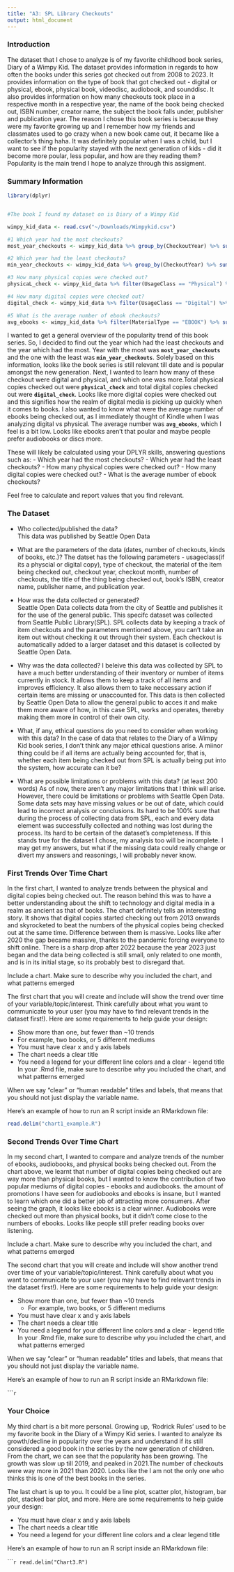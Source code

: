 ```yaml
---
title: "A3: SPL Library Checkouts"
output: html_document
---
```


### Introduction

The dataset that I chose to analyze is of my favorite childhood book series, Diary of a Wimpy Kid. The dataset provides information in regards to how often the books under this series got checked out from 2008 to 2023. It provides information on the type of book that got checked out - digital or physical, ebook, physical book, videodisc, audiobook, and sounddisc. It also provides information on how many checkouts took place in a respective month in a respective year, the name of the book being checked out, ISBN number, creator name, the subject the book falls under, publisher and publication year. 
The reason I chose this book series is because they were my favorite growing up and I remember how my friends and classmates used to go crazy when a new book came out, it became like a collector's thing haha. It was definitely popular when I was a child, but I want to see if the popularity stayed with the next generation of kids - did it become more poular, less popular, and how are they reading them? Popularity is the main trend I hope to analyze through this assigment. 

### Summary Information
```r
library(dplyr)


#The book I found my dataset on is Diary of a Wimpy Kid

wimpy_kid_data <- read.csv("~/Downloads/Wimpykid.csv")

#1 Which year had the most checkouts? 
most_year_checkouts <- wimpy_kid_data %>% group_by(CheckoutYear) %>% summarize(total_checkouts = sum(Checkouts)) %>%  filter(total_checkouts == max(total_checkouts)) %>% pull(CheckoutYear)

#2 Which year had the least checkouts? 
min_year_checkouts <- wimpy_kid_data %>% group_by(CheckoutYear) %>% summarize(total_checkouts = sum(Checkouts)) %>%  filter(total_checkouts == min(total_checkouts)) %>% pull(CheckoutYear)

#3 How many physical copies were checked out?
physicaL_check <- wimpy_kid_data %>% filter(UsageClass == "Physical") %>% summarize(total = sum(Checkouts)) %>% pull(total)

#4 How many digital copies were checked out? 
digital_check <- wimpy_kid_data %>% filter(UsageClass == "Digital") %>% summarize(total = sum(Checkouts)) %>% pull(total)

#5 What is the average number of ebook checkouts? 
avg_ebooks <- wimpy_kid_data %>% filter(MaterialType == "EBOOK") %>% summarize(mean_checkouts = mean(Checkouts)) %>% pull(mean_checkouts)
```
I wanted to get a general overview of the popularity trend of this book series. So, I decided to find out the year which had the least checkouts and the year which had the most. Year with the most was **`most_year_checkouts`** and the one with the least was **`min_year_checkouts`**. Solely based on this information, looks like the book series is still relevant till date and is popular amongst the new generation. Next, I wanted to learn how many of these checkout were digital and physical, and which one was more.Total physical copies checked out were **`physical_check`** and total digital copies checked out were **`digital_check`**. Looks like more digital copies were checked out and this signifies how the realm of digital media is picking up quickly when it comes to books. I also wanted to know what were the average number of ebooks being checked out, as I immediately thought of Kindle when I was analyzing digital vs physical. The average number was **`avg_ebooks`**, which I feel is a bit low. Looks like ebooks aren't that poular and maybe people prefer audiobooks or discs more. 

These will likely be calculated using your DPLYR skills, answering questions such as:
- Which year had the most checkouts? 
- Which year had the least checkouts? 
- How many physical copies were checked out?
- How many digital copies were checked out?
- What is the average number of ebook checkouts? 

Feel free to calculate and report values that you find relevant.

### The Dataset

- Who collected/published the data?  
This data was published by Seattle Open Data 

- What are the parameters of the data (dates, number of checkouts, kinds of books, etc.)?
The datset has the following parameters - usageclass(if its a physcial or digital copy), type of checkout, the material of the item being checked out, checkout year, checkout month, number of checkouts, the title of the thing being checked out, book's ISBN, creator name, publisher name, and publication year. 

- How was the data collected or generated?  
Seattle Open Data collects data from the city of Seattle and publishes it for the use of the general public. This specifc dataset was collected from Seattle Public Library(SPL). SPL collects data by keeping a track of item checkouts and the parameters mentioned above, you can't take an item out without checking it out through their system. Each checkout is automatically added to a larger dataset and this dataset is collected by Seattle Open Data. 

- Why was the data collected?
I beleive this data was collected by SPL to have a much better understanding of their inventory or number of items currently in stock. It allows them to keep a track of all items and improves efficiency. It also allows them to take neccessary action if certain items are missing or unaccounted for. This data is then collected by Seattle Open Data to allow the general public to acces it and make them more aware of how, in this case SPL, works and operates, thereby making them more in control of their own city. 

- What, if any, ethical questions do you need to consider when working with this data?
In the case of data that relates to the Diary of a Wimpy Kid book series, I don't think any major ethical questions arise. A miinor thing could be if all items are actually being accounted for, that is, whether each item being checked out from SPL is actually being put into the system, how accurate can it be?

- What are possible limitations or problems with this data?   (at least 200 words)
As of now, there aren't any major limitations that I think will arise. 
However, there could be limitations or problems with Seattle Open Data. 
Some data sets may have missing values or be out of date, which could lead to incorrect analysis or conclusions. Its hard to be 100% sure that during the process of collecting data from SPL, each and every data element was successfully collected and nothing was lost during the process. Its hard to be certain of the dataset's completeness. If this stands true for the dataset I chose, my analysis too will be incomplete. I may get my answers, but what if the missing data could really change or divert my answers and reasonings, I will probably never know. 


### First Trends Over Time Chart
In the first chart, I wanted to analyze trends between the physical and digital copies being checked out. The reason behind this was to have a better understanding about the shift to technology and digital media in a realm as ancient as that of books. The chart definitely tells an interesting story. It shows that digital copies started checking out from 2013 onwards and skyrocketed to beat the numbers of the physical copies being checked out at the same time. Difference between them is massive. Looks like after 2020 the gap became massive, thanks to the pandemic forcing everyone to shift online. There is a sharp drop after 2022 because the year 2023 just began and the data being collected is still small, only related to one month, and is in its initial stage, so its probably best to disregard that.

Include a chart. Make sure to describe why you included the chart, and what patterns emerged

The first chart that you will create and include will show the trend over time of your variable/topic/interest. Think carefully about what you want to communicate to your user (you may have to find relevant trends in the dataset first!). Here are some requirements to help guide your design:

- Show more than one, but fewer than ~10 trends
-  For example, two books, or 5 different mediums
- You must have clear x and y axis labels
- The chart needs a clear title 
- You need a legend for your different line colors and a clear - legend title
In your .Rmd file, make sure to describe why you included the chart, and what patterns emerged

When we say "clear" or "human readable" titles and labels, that means that you should not just display the variable name.

Here's an example of how to run an R script inside an RMarkdown file:

```r
read.delim("chart1_example.R")
```

### Second Trends Over Time Chart
In my second chart, I wanted to compare and analyze trends of the number of ebooks, audiobooks, and physical books being checked out. From the chart above, we learnt that number of digital copies being checked out are way more than physical books, but I wanted to know the contribution of two popular mediums of digital copies - ebooks and audiobooks. the amount of promotions I have seen for audiobooks and ebooks is insane, but I wanted to learn which one did a better job of attracting more consumers. After seeing the graph, it looks like ebooks is a clear winner. Audiobooks were checked out more than physical books, but it didn't come close to the numbers of ebooks. Looks like people still prefer reading books over listening. 

Include a chart. Make sure to describe why you included the chart, and what patterns emerged

The second chart that you will create and include will show another trend over time of your variable/topic/interest. Think carefully about what you want to communicate to your user (you may have to find relevant trends in the dataset first!). Here are some requirements to help guide your design:

- Show more than one, but fewer than ~10 trends
  - For example, two books, or 5 different mediums
- You must have clear x and y axis labels
- The chart needs a clear title 
- You need a legend for your different line colors and a clear - legend title
In your .Rmd file, make sure to describe why you included the chart, and what patterns emerged

When we say "clear" or "human readable" titles and labels, that means that you should not just display the variable name.

Here's an example of how to run an R script inside an RMarkdown file:

``````r
```

### Your Choice
My third chart is a bit more personal. Growing up, 'Rodrick Rules' used to be my favorite book in the Diary of a Wimpy Kid series. I wanted to analyze its growth/decline in popularity over the years and understand if its still considered a good book in the series by the new generation of children. From the chart, we can see that the popularity has been growing. The growth was slow up till 2019, and peaked in 2021.The number of checkouts were way more in 2021 than 2020. Looks like the I am not the only one who thinks this is one of the best books in the series. 

The last chart is up to you. It could be a line plot, scatter plot, histogram, bar plot, stacked bar plot, and more. Here are some requirements to help guide your design:

- You must have clear x and y axis labels
- The chart needs a clear title 
- You need a legend for your different line colors and a clear legend title

Here's an example of how to run an R script inside an RMarkdown file:

``````r
read.delim("Chart3.R")
```


